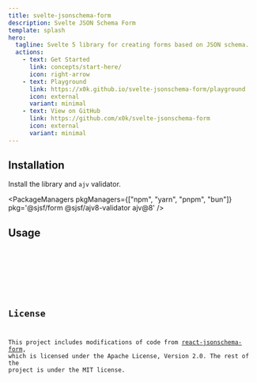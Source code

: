 ```yaml
---
title: svelte-jsonschema-form
description: Svelte JSON Schema Form
template: splash
hero:
  tagline: Svelte 5 library for creating forms based on JSON schema.
  actions:
    - text: Get Started
      link: concepts/start-here/
      icon: right-arrow
    - text: Playground
      link: https://x0k.github.io/svelte-jsonschema-form/playground
      icon: external
      variant: minimal
    - text: View on GitHub
      link: https://github.com/x0k/svelte-jsonschema-form
      icon: external
      variant: minimal
---
```




## Installation

Install the library and `ajv` validator.

<PackageManagers pkgManagers={["npm", "yarn", "pnpm", "bun"]} pkg='@sjsf/form @sjsf/ajv8-validator ajv@8' />

## Usage

<Code code={formCode} lang="svelte" />

<Card>
	<Form />
</Card>

## License

This project includes modifications of code from [react-jsonschema-form](https://github.com/rjsf-team/react-jsonschema-form), which is licensed under the Apache License, Version 2.0.
The rest of the project is under the MIT license.
